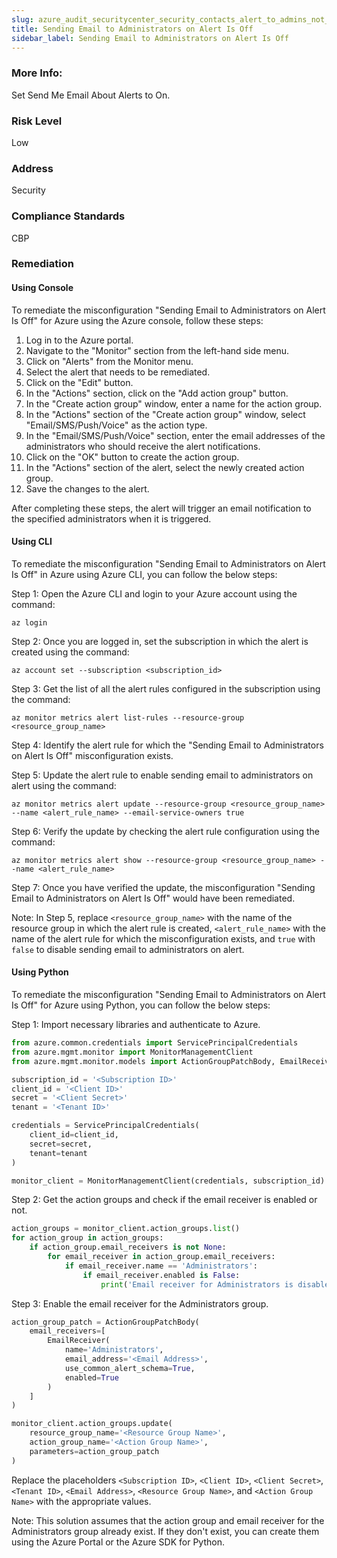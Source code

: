 ```yaml
---
slug: azure_audit_securitycenter_security_contacts_alert_to_admins_not_set
title: Sending Email to Administrators on Alert Is Off
sidebar_label: Sending Email to Administrators on Alert Is Off
---
```


### More Info:

Set Send Me Email About Alerts to On.

### Risk Level

Low

### Address

Security

### Compliance Standards

CBP
### Remediation

#### Using Console

To remediate the misconfiguration "Sending Email to Administrators on Alert Is Off" for Azure using the Azure console, follow these steps:

1. Log in to the Azure portal.
2. Navigate to the "Monitor" section from the left-hand side menu.
3. Click on "Alerts" from the Monitor menu.
4. Select the alert that needs to be remediated.
5. Click on the "Edit" button.
6. In the "Actions" section, click on the "Add action group" button.
7. In the "Create action group" window, enter a name for the action group.
8. In the "Actions" section of the "Create action group" window, select "Email/SMS/Push/Voice" as the action type.
9. In the "Email/SMS/Push/Voice" section, enter the email addresses of the administrators who should receive the alert notifications.
10. Click on the "OK" button to create the action group.
11. In the "Actions" section of the alert, select the newly created action group.
12. Save the changes to the alert.

After completing these steps, the alert will trigger an email notification to the specified administrators when it is triggered.

#### Using CLI

To remediate the misconfiguration "Sending Email to Administrators on Alert Is Off" in Azure using Azure CLI, you can follow the below steps:

Step 1: Open the Azure CLI and login to your Azure account using the command:
```
az login
```

Step 2: Once you are logged in, set the subscription in which the alert is created using the command:
```
az account set --subscription <subscription_id>
```

Step 3: Get the list of all the alert rules configured in the subscription using the command:
```
az monitor metrics alert list-rules --resource-group <resource_group_name>
```

Step 4: Identify the alert rule for which the "Sending Email to Administrators on Alert Is Off" misconfiguration exists.

Step 5: Update the alert rule to enable sending email to administrators on alert using the command:
```
az monitor metrics alert update --resource-group <resource_group_name> --name <alert_rule_name> --email-service-owners true
```

Step 6: Verify the update by checking the alert rule configuration using the command:
```
az monitor metrics alert show --resource-group <resource_group_name> --name <alert_rule_name>
```

Step 7: Once you have verified the update, the misconfiguration "Sending Email to Administrators on Alert Is Off" would have been remediated.

Note: In Step 5, replace `<resource_group_name>` with the name of the resource group in which the alert rule is created, `<alert_rule_name>` with the name of the alert rule for which the misconfiguration exists, and `true` with `false` to disable sending email to administrators on alert.

#### Using Python

To remediate the misconfiguration "Sending Email to Administrators on Alert Is Off" for Azure using Python, you can follow the below steps:

Step 1: Import necessary libraries and authenticate to Azure.

```python
from azure.common.credentials import ServicePrincipalCredentials
from azure.mgmt.monitor import MonitorManagementClient
from azure.mgmt.monitor.models import ActionGroupPatchBody, EmailReceiver

subscription_id = '<Subscription ID>'
client_id = '<Client ID>'
secret = '<Client Secret>'
tenant = '<Tenant ID>'

credentials = ServicePrincipalCredentials(
    client_id=client_id,
    secret=secret,
    tenant=tenant
)

monitor_client = MonitorManagementClient(credentials, subscription_id)
```

Step 2: Get the action groups and check if the email receiver is enabled or not.

```python
action_groups = monitor_client.action_groups.list()
for action_group in action_groups:
    if action_group.email_receivers is not None:
        for email_receiver in action_group.email_receivers:
            if email_receiver.name == 'Administrators':
                if email_receiver.enabled is False:
                    print('Email receiver for Administrators is disabled')
```

Step 3: Enable the email receiver for the Administrators group.

```python
action_group_patch = ActionGroupPatchBody(
    email_receivers=[
        EmailReceiver(
            name='Administrators',
            email_address='<Email Address>',
            use_common_alert_schema=True,
            enabled=True
        )
    ]
)

monitor_client.action_groups.update(
    resource_group_name='<Resource Group Name>',
    action_group_name='<Action Group Name>',
    parameters=action_group_patch
)
```

Replace the placeholders `<Subscription ID>`, `<Client ID>`, `<Client Secret>`, `<Tenant ID>`, `<Email Address>`, `<Resource Group Name>`, and `<Action Group Name>` with the appropriate values.

Note: This solution assumes that the action group and email receiver for the Administrators group already exist. If they don't exist, you can create them using the Azure Portal or the Azure SDK for Python.



